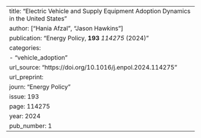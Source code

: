 ---
title: "Electric Vehicle and Supply Equipment Adoption Dynamics in the United States"
author: ["Hania Afzal", "Jason Hawkins"]
publication: "Energy Policy, **193** _114275_ (2024)"
categories:
  - "vehicle_adoption"
url_source: "https://doi.org/10.1016/j.enpol.2024.114275"
url_preprint:
journ: "Energy Policy"
issue: 193
page: 114275
year: 2024
pub_number: 1
---